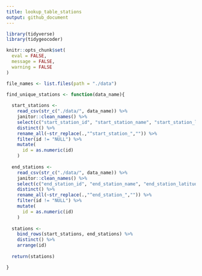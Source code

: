 ```yaml
---
title: lookup_table_stations
output: github_document
---
```


```r
library(tidyverse)
library(tidygeocoder)

knitr::opts_chunk$set(
  eval = FALSE, 
  message = FALSE, 
  warning = FALSE
)
```

```r
file_names <- list.files(path = "./data")

find_unique_stations <- function(data_name){
  
  start_stations <-
    read_csv(str_c("./data/", data_name)) %>% 
    janitor::clean_names() %>% 
    select(c("start_station_id", "start_station_name", "start_station_latitude", "start_station_longitude")) %>%
    distinct() %>% 
    rename_all(~str_replace(.,"^start_station_","")) %>% 
    filter(id != "NULL") %>% 
    mutate(
      id = as.numeric(id)
    )
  
  end_stations <-
    read_csv(str_c("./data/", data_name)) %>% 
    janitor::clean_names() %>% 
    select(c("end_station_id", "end_station_name", "end_station_latitude", "end_station_longitude")) %>%
    distinct() %>% 
    rename_all(~str_replace(.,"^end_station_","")) %>% 
    filter(id != "NULL") %>% 
    mutate(
      id = as.numeric(id)
    )
  
  stations <- 
    bind_rows(start_stations, end_stations) %>% 
    distinct() %>% 
    arrange(id)
  
  return(stations)

}
```

